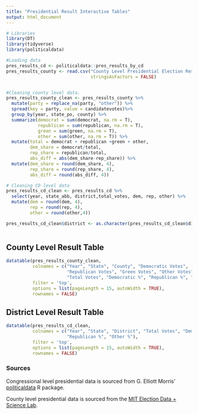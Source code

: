 ```yaml
---
title: "Presidential Result Interactive Tables"
output: html_document
---
```


```r
# Libraries
library(DT)
library(tidyverse)
library(politicaldata)

#Loading data
pres_results_cd <- politicaldata::pres_results_by_cd
pres_results_county <- read.csv("County Level Presidential Election Results 2000-2016.csv",
                                stringsAsFactors = FALSE)


#Cleaning county level data.
pres_results_county_clean <- pres_results_county %>%
  mutate(party = replace_na(party, "other")) %>%
  spread(key = party, value = candidatevotes)%>%
  group_by(year, state_po, county) %>%
  summarize(democrat = sum(democrat, na.rm = T),
            republican = sum(republican, na.rm = T),
            green = sum(green, na.rm = T),
            other = sum(other, na.rm = T)) %>%
  mutate(total = democrat + republican +green + other,
         dem_share = democrat/total,
         rep_share = republican/total,
         abs_diff = abs(dem_share-rep_share)) %>%
  mutate(dem_share = round(dem_share, 4),
         rep_share = round(rep_share, 4),
         abs_diff = round(abs_diff, 4))

# Cleaning CD level data
pres_results_cd_clean <- pres_results_cd %>%
  select(year, state_abb, district,total_votes, dem, rep, other) %>%
  mutate(dem = round(dem, 4),
         rep = round(rep, 4),
         other = round(other,4))

pres_results_cd_clean$district <- as.character(pres_results_cd_clean$district)
  
```

## County Level Result Table

```r
datatable(pres_results_county_clean,
          colnames = c("Year", "State", "County", "Democratic Votes",
                       "Republican Votes", "Green Votes", "Other Votes",
                       "Total Votes", "Democratic %", "Republican %", "Difference"),
          filter = 'top',
          options = list(pageLength = 15, autoWidth = TRUE),
          rownames = FALSE)
```

## District Level Result Table

```r
datatable(pres_results_cd_clean,
          colnames = c("Year", "State", "District", "Total Votes", "Democratic %", 
                       "Republican %", "Other %"),
          filter = 'top',
          options = list(pageLength = 15, autoWidth = TRUE),
          rownames = FALSE)
```


### Sources

Congressional level presidential data is sourced from G. Elliott Morris' [politicaldata](https://cran.r-project.org/web/packages/politicaldata/index.html) R package.

County level presidential data is sourced from the [MIT Election Data + Science Lab](https://electionlab.mit.edu/data).